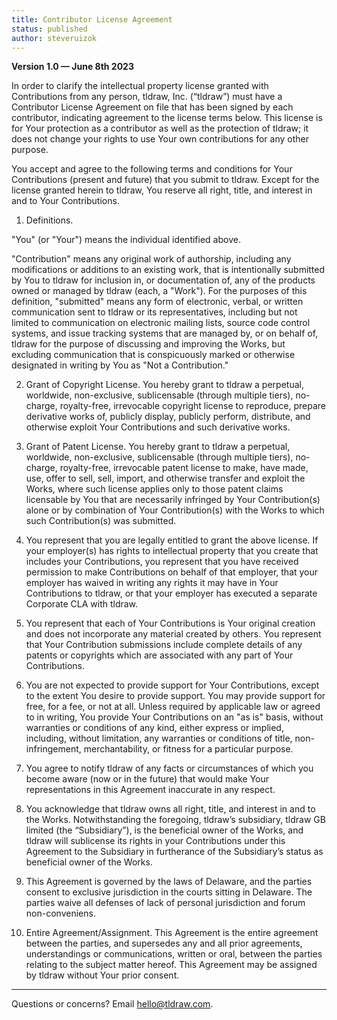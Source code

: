 ```yaml
---
title: Contributor License Agreement
status: published
author: steveruizok
---
```


**Version 1.0 — June 8th 2023**

In order to clarify the intellectual property license granted with Contributions from any person, tldraw, Inc. (“tldraw”) must have a Contributor License Agreement on file that has been signed by each contributor, indicating agreement to the license terms below. This license is for Your protection as a contributor as well as the protection of tldraw; it does not change your rights to use Your own contributions for any other purpose.

You accept and agree to the following terms and conditions for Your Contributions (present and future) that you submit to tldraw. Except for the license granted herein to tldraw, You reserve all right, title, and interest in and to Your Contributions.

1. Definitions.

"You" (or "Your") means the individual identified above.

"Contribution" means any original work of authorship, including any modifications or additions to an existing work, that is intentionally submitted by You to tldraw for inclusion in, or documentation of, any of the products owned or managed by tldraw (each, a "Work"). For the purposes of this definition, "submitted" means any form of electronic, verbal, or written communication sent to tldraw or its representatives, including but not limited to communication on electronic mailing lists, source code control systems, and issue tracking systems that are managed by, or on behalf of, tldraw for the purpose of discussing and improving the Works, but excluding communication that is conspicuously marked or otherwise designated in writing by You as "Not a Contribution."

2. Grant of Copyright License. You hereby grant to tldraw a perpetual, worldwide, non-exclusive, sublicensable (through multiple tiers), no-charge, royalty-free, irrevocable copyright license to reproduce, prepare derivative works of, publicly display, publicly perform, distribute, and otherwise exploit Your Contributions and such derivative works.

3. Grant of Patent License. You hereby grant to tldraw a perpetual, worldwide, non-exclusive, sublicensable (through multiple tiers), no-charge, royalty-free, irrevocable patent license to make, have made, use, offer to sell, sell, import, and otherwise transfer and exploit the Works, where such license applies only to those patent claims licensable by You that are necessarily infringed by Your Contribution(s) alone or by combination of Your Contribution(s) with the Works to which such Contribution(s) was submitted.

4. You represent that you are legally entitled to grant the above license. If your employer(s) has rights to intellectual property that you create that includes your Contributions, you represent that you have received permission to make Contributions on behalf of that employer, that your employer has waived in writing any rights it may have in Your Contributions to tldraw, or that your employer has executed a separate Corporate CLA with tldraw.

5. You represent that each of Your Contributions is Your original creation and does not incorporate any material created by others. You represent that Your Contribution submissions include complete details of any patents or copyrights which are associated with any part of Your Contributions.

6. You are not expected to provide support for Your Contributions, except to the extent You desire to provide support. You may provide support for free, for a fee, or not at all. Unless required by applicable law or agreed to in writing, You provide Your Contributions on an "as is" basis, without warranties or conditions of any kind, either express or implied, including, without limitation, any warranties or conditions of title, non-infringement, merchantability, or fitness for a particular purpose.

7. You agree to notify tldraw of any facts or circumstances of which you become aware (now or in the future) that would make Your representations in this Agreement inaccurate in any respect.

8. You acknowledge that tldraw owns all right, title, and interest in and to the Works. Notwithstanding the foregoing, tldraw’s subsidiary, tldraw GB limited (the “Subsidiary”), is the beneficial owner of the Works, and tldraw will sublicense its rights in your Contributions under this Agreement to the Subsidiary in furtherance of the Subsidiary’s status as beneficial owner of the Works.

9. This Agreement is governed by the laws of Delaware, and the parties consent to exclusive jurisdiction in the courts sitting in Delaware. The parties waive all defenses of lack of personal jurisdiction and forum non-conveniens.

10. Entire Agreement/Assignment. This Agreement is the entire agreement between the parties, and supersedes any and all prior agreements, understandings or communications, written or oral, between the parties relating to the subject matter hereof. This Agreement may be assigned by tldraw without Your prior consent.

---

Questions or concerns? Email [hello@tldraw.com](mailto://hello@tldraw.com).

